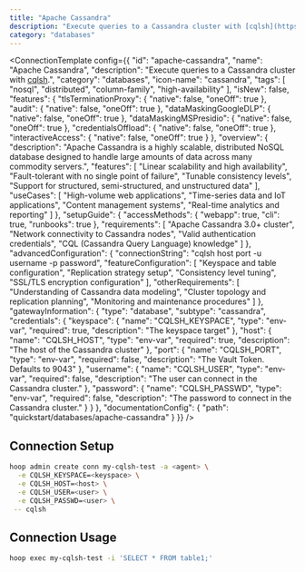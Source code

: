 ```yaml
---
title: "Apache Cassandra"
description: "Execute queries to a Cassandra cluster with [cqlsh](https://cassandra.apache.org/doc/latest/cassandra/tools/cqlsh.html)."
category: "databases"
---
```



<ConnectionTemplate config={{
  "id": "apache-cassandra",
  "name": "Apache Cassandra",
  "description": "Execute queries to a Cassandra cluster with [cqlsh](https://cassandra.apache.org/doc/latest/cassandra/tools/cqlsh.html).",
  "category": "databases",
  "icon-name": "cassandra",
  "tags": [
    "nosql",
    "distributed",
    "column-family",
    "high-availability"
  ],
  "isNew": false,
  "features": {
    "tlsTerminationProxy": {
      "native": false,
      "oneOff": true
    },
    "audit": {
      "native": false,
      "oneOff": true
    },
    "dataMaskingGoogleDLP": {
      "native": false,
      "oneOff": true
    },
    "dataMaskingMSPresidio": {
      "native": false,
      "oneOff": true
    },
    "credentialsOffload": {
      "native": false,
      "oneOff": true
    },
    "interactiveAccess": {
      "native": false,
      "oneOff": true
    }
  },
  "overview": {
    "description": "Apache Cassandra is a highly scalable, distributed NoSQL database designed to handle large amounts of data across many commodity servers.",
    "features": [
      "Linear scalability and high availability",
      "Fault-tolerant with no single point of failure",
      "Tunable consistency levels",
      "Support for structured, semi-structured, and unstructured data"
    ],
    "useCases": [
      "High-volume web applications",
      "Time-series data and IoT applications",
      "Content management systems",
      "Real-time analytics and reporting"
    ]
  },
  "setupGuide": {
    "accessMethods": {
      "webapp": true,
      "cli": true,
      "runbooks": true
    },
    "requirements": [
      "Apache Cassandra 3.0+ cluster",
      "Network connectivity to Cassandra nodes",
      "Valid authentication credentials",
      "CQL (Cassandra Query Language) knowledge"
    ]
  },
  "advancedConfiguration": {
    "connectionString": "cqlsh host port -u username -p password",
    "featureConfiguration": [
      "Keyspace and table configuration",
      "Replication strategy setup",
      "Consistency level tuning",
      "SSL/TLS encryption configuration"
    ],
    "otherRequirements": [
      "Understanding of Cassandra data modeling",
      "Cluster topology and replication planning",
      "Monitoring and maintenance procedures"
    ]
  },
  "gatewayInformation": {
    "type": "database",
    "subtype": "cassandra",
    "credentials": {
      "keyspace": {
        "name": "CQLSH_KEYSPACE",
        "type": "env-var",
        "required": true,
        "description": "The keyspace target"
      },
      "host": {
        "name": "CQLSH_HOST",
        "type": "env-var",
        "required": true,
        "description": "The host of the Cassandra cluster"
      },
      "port": {
        "name": "CQLSH_PORT",
        "type": "env-var",
        "required": false,
        "description": "The Vault Token. Defaults to 9043"
      },
      "username": {
        "name": "CQLSH_USER",
        "type": "env-var",
        "required": false,
        "description": "The user can connect in the Cassandra cluster."
      },
      "password": {
        "name": "CQLSH_PASSWD",
        "type": "env-var",
        "required": false,
        "description": "The password to connect in the Cassandra cluster."
      }
    }
  },
  "documentationConfig": {
    "path": "quickstart/databases/apache-cassandra"
  }
}} />
## Connection Setup

```bash
hoop admin create conn my-cqlsh-test -a <agent> \
  -e CQLSH_KEYSPACE=<keyspace> \
  -e CQLSH_HOST=<host> \
  -e CQLSH_USER=<user> \
  -e CQLSH_PASSWD=<user> \
 -- cqlsh
```

## Connection Usage

```bash
hoop exec my-cqlsh-test -i 'SELECT * FROM table1;'
```
